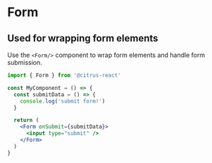 
<Meta title="Forms|Form" component={Form} />

# Form

## Used for wrapping form elements

Use the `<Form/>` component to wrap form elements and handle form submission.

```jsx
import { Form } from '@citrus-react'

const MyComponent = () => {
  const submitData = () => {
    console.log('submit form!')
  }

  return (
    <Form onSubmit={submitData}>
      <input type="submit" />
    </Form>
  )
}
```

<Props of={Form} />
